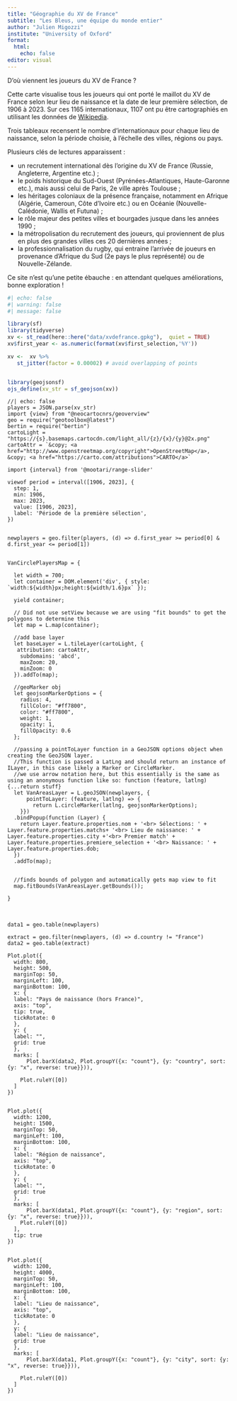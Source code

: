 ```yaml
---
title: "Géographie du XV de France"
subtitle: "Les Bleus, une équipe du monde entier"
author: "Julien Migozzi"
institute: "University of Oxford"
format:
  html:
    echo: false
editor: visual
---
```


D'où viennent les joueurs du XV de France ?

Cette carte visualise tous les joueurs qui ont porté le maillot du XV de France selon leur lieu de naissance et la date de leur première sélection, de 1906 à 2023. Sur ces 1165 internationaux, 1107 ont pu être cartographiés en utilisant les données de [Wikipedia](https://fr.wikipedia.org/wiki/Liste_des_s%C3%A9lectionn%C3%A9s_en_%C3%A9quipe_de_France_de_rugby_%C3%A0_XV). 

Trois tableaux recensent le nombre d'internationaux pour chaque lieu de naissance, selon la période choisie, à l'échelle des villes, régions ou pays.

Plusieurs clés de lectures apparaissent : 

- un recrutement international dès l'origine du XV de France (Russie, Angleterre, Argentine etc.) ;
- le poids historique du Sud-Ouest (Pyrénées-Atlantiques, Haute-Garonne etc.), mais aussi celui de Paris, 2e ville après Toulouse ;
- les héritages coloniaux de la présence française, notamment en Afrique (Algérie, Cameroun, Côte d'Ivoire etc.) ou en Océanie (Nouvelle-Calédonie, Wallis et Futuna) ; 
- le rôle majeur des petites villes et bourgades jusque dans les années 1990 ;
- la métropolisation du recrutement des joueurs, qui proviennent de plus en plus des grandes villes ces 20 dernières années ; 
- la professionnalisation du rugby, qui entraine l'arrivée de joueurs en provenance d'Afrique du Sud (2e pays le plus représenté) ou de Nouvelle-Zélande.



Ce site n'est qu'une petite ébauche : en attendant quelques améliorations, bonne exploration  !



```r
#| echo: false
#| warning: false
#| message: false

library(sf)
library(tidyverse)
xv <- st_read(here::here("data/xvdefrance.gpkg"),  quiet = TRUE)
xv$first_year <- as.numeric(format(xv$first_selection,'%Y'))

xv <-  xv %>% 
   st_jitter(factor = 0.00002) # avoid overlapping of points


library(geojsonsf)
ojs_define(xv_str = sf_geojson(xv))

```


```ojs
//| echo: false
players = JSON.parse(xv_str) 
import {view} from "@neocartocnrs/geoverview"
geo = require("geotoolbox@latest")
bertin = require("bertin")
cartoLight = "https://{s}.basemaps.cartocdn.com/light_all/{z}/{x}/{y}@2x.png"
cartoAttr = `&copy; <a href="http://www.openstreetmap.org/copyright">OpenStreetMap</a>, &copy; <a href="https://carto.com/attributions">CARTO</a>`

import {interval} from '@mootari/range-slider' 

viewof period = interval([1906, 2023], {
  step: 1,
  min: 1906,
  max: 2023,
  value: [1906, 2023],
  label: 'Période de la première sélection',
})


newplayers = geo.filter(players, (d) => d.first_year >= period[0] &
d.first_year <= period[1])


VanCirclePlayersMap = {

  let width = 700;
  let container = DOM.element('div', { style: `width:${width}px;height:${width/1.6}px` });
  
  yield container;
  
  // Did not use setView because we are using "fit bounds" to get the polygons to determine this
  let map = L.map(container);

  //add base layer
  let baseLayer = L.tileLayer(cartoLight, {
   attribution: cartoAttr,
    subdomains: 'abcd',
    maxZoom: 20,
    minZoom: 0
  }).addTo(map); 

  //geoMarker obj
  let geojsonMarkerOptions = {
    radius: 4,
    fillColor: "#ff7800",
    color: "#ff7800",
    weight: 1,
    opacity: 1,
    fillOpacity: 0.6
  };

  //passing a pointToLayer function in a GeoJSON options object when creating the GeoJSON layer. 
  //This function is passed a LatLng and should return an instance of ILayer, in this case likely a Marker or CircleMarker.
  //we use arrow notation here, but this essentially is the same as using an anonymous function like so: function (feature, latlng){...return stuff}
  let VanAreasLayer = L.geoJSON(newplayers, {
      pointToLayer: (feature, latlng) => {
        return L.circleMarker(latlng, geojsonMarkerOptions);
    }})
  .bindPopup(function (Layer) { 
    return Layer.feature.properties.nom + '<br> Sélections: ' + Layer.feature.properties.matchs+ '<br> Lieu de naissance: ' + Layer.feature.properties.city +'<br> Premier match' +  Layer.feature.properties.premiere_selection + '<br> Naissance: ' + Layer.feature.properties.dob; 
  })  
  .addTo(map);


  //finds bounds of polygon and automatically gets map view to fit
  map.fitBounds(VanAreasLayer.getBounds()); 
  
}
```

<br>


```ojs
data1 = geo.table(newplayers)

extract = geo.filter(newplayers, (d) => d.country != "France")
data2 = geo.table(extract)

Plot.plot({
  width: 800,
  height: 500,
  marginTop: 50,
  marginLeft: 100,
  marginBottom: 100,
  x: {
  label: "Pays de naissance (hors France)", 
  axis: "top",
  tip: true,
  tickRotate: 0
  },
  y: {
  label: "",
  grid: true
  },
  marks: [
      Plot.barX(data2, Plot.groupY({x: "count"}, {y: "country", sort: {y: "x", reverse: true}})),

    Plot.ruleY([0])
  ]
})


Plot.plot({
  width: 1200,
  height: 1500,
  marginTop: 50,
  marginLeft: 100,
  marginBottom: 100,
  x: {
  label: "Région de naissance", 
  axis: "top",
  tickRotate: 0
  },
  y: {
  label: "",
  grid: true
  },
  marks: [
      Plot.barX(data1, Plot.groupY({x: "count"}, {y: "region", sort: {y: "x", reverse: true}})),
    Plot.ruleY([0])
  ],
  tip: true
})


Plot.plot({
  width: 1200,
  height: 4000,
  marginTop: 50,
  marginLeft: 100,
  marginBottom: 100,
  x: {
  label: "Lieu de naissance", 
  axis: "top",
  tickRotate: 0
  },
  y: {
  label: "Lieu de naissance",
  grid: true
  },
  marks: [
      Plot.barX(data1, Plot.groupY({x: "count"}, {y: "city", sort: {y: "x", reverse: true}})),

    Plot.ruleY([0])
  ]
})

```
